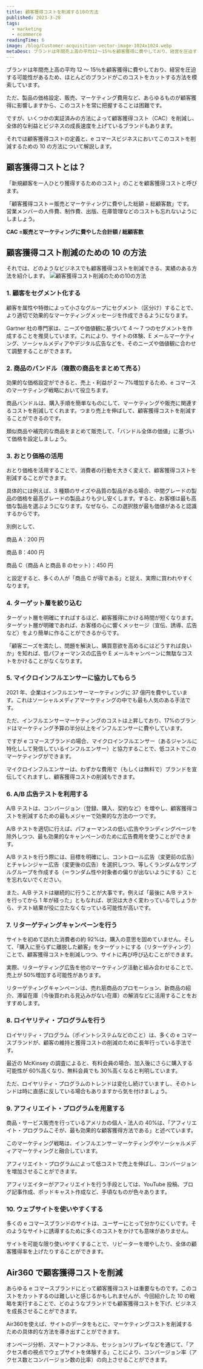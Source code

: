 ```yaml
---
title: 顧客獲得コストを削減する10の方法
published: 2023-3-28
tags:
  - marketing
  - ecommerce
readingTime: 6
image: /blog/Customer-acquisition-vector-image-1024x1024.webp
metaDesc: ブランドは年間売上高の平均12～15％を顧客獲得に費やしており、経営を圧迫する可能性があるため、ほとんどのブランドがこのコストをカットする方法を模索しています。ただ、製品の価格設定、販売、マーケティング費用など、あらゆるものが顧客獲得に影響しますから、このコストを常に把握することは困難です。
---
```


ブランドは年間売上高の平均 12 ～ 15％を顧客獲得に費やしており、経営を圧迫する可能性があるため、ほとんどのブランドがこのコストをカットする方法を模索しています。

ただ、製品の価格設定、販売、マーケティング費用など、あらゆるものが顧客獲得に影響しますから、このコストを常に把握することは困難です。

ですが、いくつかの実証済みの方法によって顧客獲得コスト（CAC）を削減し、全体的な利益とビジネスの成長速度を上げているブランドもあります。

それでは顧客獲得コストの定義と、e コマースビジネスにおいてこのコストを削減するための 10 の方法について解説します。

## 顧客獲得コストとは？

「新規顧客を一人ひとり獲得するためのコスト」のことを顧客獲得コストと呼びます。

「顧客獲得コスト＝販売とマーケティングに費やした総額 ÷ 総顧客数」です。営業メンバーの人件費、制作費、出版、在庫管理などのコストも忘れないようにしましょう。

**CAC =販売とマーケティングに費やした合計額 / 総顧客数**

## 顧客獲得コスト削減のための 10 の方法

それでは、どのようなビジネスでも顧客獲得コストを削減できる、実績のある方法を紹介します。
![顧客獲得コスト削減のための10の方法](/blog/personas-ecommerce.webp)

### 1. 顧客をセグメント化する

顧客を属性や特徴によって小さなグループにセグメント（区分け）することで、より適切で効果的なマーケティングメッセージを作成できるようになります。

Gartner 社の専門家は、ニーズや価値観に基づいて 4 ～ 7 つのセグメントを作成することを推奨しています。これにより、サイトの体験、E メールマーケティング、ソーシャルメディアやデジタル広告などを、そのニーズや価値観に合わせて調整することができます。

### 2. 商品のバンドル（複数の商品をまとめて売る）

効果的な価格設定ができると、売上・利益が 2 ～ 7%増加するため、e コマースのマーケティング戦略において役立ちます。

商品バンドルは、購入手順を簡単なものにして、マーケティングや販売に関連するコストを削減してくれます。つまり売上を伸ばして、顧客獲得コストを削減することができるのです。

類似商品や補完的な商品をまとめて販売して、「バンドル全体の価値」に基づいて価格を設定しましょう。

### 3. おとり価格の活用

おとり価格を活用することで、消費者の行動を大きく変えて、顧客獲得コストを削減することができます。

具体的には例えば、3 種類のサイズや品質の製品がある場合、中間グレードの製品の価格を最高グレードの製品よりも少し安くします。すると、お客様は最も高価な製品を選ぶようになります。なぜなら、この選択肢が最も価値があると認識するからです。

別例として、

商品 A：200 円

商品 B：400 円

商品 C（商品 A と商品 B のセット）：450 円

と設定すると、多くの人が「商品 C が得である」と捉え、実際に買われやすくなります。

### 4. ターゲット層を絞り込む

ターゲット層を明確にすればするほど、顧客獲得にかける時間が短くなります。ターゲット層が明確であれば、お客様の心に響くメッセージ（宣伝、誘導、広告など）をより簡単に作ることができるからです。

「顧客ニーズを満たし、問題を解決し、購買意欲を高めるにはどうすれば良いか」を知れば、低パフォーマンスの広告や E メールキャンペーンに無駄なコストをかけることがなくなります。

### 5. マイクロインフルエンサーに協力してもらう

2021 年、企業はインフルエンサーマーケティングに 37 億円を費やしています。これはソーシャルメディアマーケティングの中でも最も人気のある手法です。

ただ、インフルエンサーマーケティングのコストは上昇しており、17%のブランドはマーケティング予算の半分以上をインフルエンサーに費やしています。

ですが e コマースブランドの場合、マイクロインフルエンサー（あるジャンルに特化しして発信しているインフルエンサー）と協力することで、低コストでこのマーケティングができます。

マイクロインフルエンサーは、わずかな費用で（もしくは無料で）ブランドを宣伝してくれますし、顧客獲得コストの削減もできます。

### 6. A/B 広告テストを利用する

A/B テストは、コンバージョン（登録、購入、契約など）を増やし、顧客獲得コストを削減するための最もメジャーで効果的な方法の一つです。

A/B テストを適切に行えば、パフォーマンスの低い広告やランディングページを除外しつつ、最も効果的なキャンペーンのために広告費用を使うことができます。

A/B テストを行う際には、目標を明確にし、コントロール広告（変更前の広告）とチャレンジャー広告（変更後の広告）を選択しつつ、等しくランダムなサンプルグループを作成する（＝ランダム性や対象者の偏りが出ないようにする）ことを忘れないでください。

また、A/B テストは継続的に行うことが大事です。例えば「最後に A/B テストを行ってから 1 年が経った」ともなれば、状況は大きく変わっているでしょうから、テスト結果が役に立たなくなっている可能性が高いです。

<BlogInnerCardWrapper slug='blog/how-a-b-testing-can-reduce-cart-abandonment' />

### 7. リターゲティングキャンペーンを行う

サイトを初めて訪れた消費者の約 92%は、購入の意思を固めていません。そして、「購入に至らずに離脱した顧客」をターゲットにする（リターゲティング）ことで、顧客獲得コストを削減しつつ、サイトに再び呼び込むことができます。

実際、リターゲティング広告を他のマーケティング活動と組み合わせることで、売上が 50%増加する可能性があります。

リターゲティングキャンペーンは、売れ筋商品のプロモーション、新商品の紹介、滞留在庫（今後買われる見込みがない在庫）の解消などに活用することをおすすめします。

### 8. ロイヤリティ・プログラムを行う

ロイヤリティ・プログラム（ポイントシステムなどのこと）は、多くの e コマースブランドが、顧客の維持と獲得コストの削減のために長年行っている手法です。

最近の McKinsey の調査によると、有料会員の場合、加入後にさらに購入する可能性が 60%高くなり、無料会員でも 30%高くなると判明しています。

ただ、ロイヤリティ・プログラムのトレンドは変化し続けていますし、そのトレンドは時に直感に反している場合もありますから気を付けましょう。

### 9. アフィリエイト・プログラムを用意する

商品・サービス販売を行っているアメリカの個人・法人の 40%は、「アフィリエイト・プログラムこそが、最も効果的な顧客獲得方法である」と述べています。

このマーケティング戦略は、インフルエンサーマーケティングやソーシャルメディアマーケティングと融合しています。

アフィリエイト・プログラムによって低コストで売上を伸ばし、コンバージョンを増加させることができます。

アフィリエイターがアフィリエイトを行う手段としては、YouTube 投稿、ブログ記事作成、ポッドキャスト作成など、手頃なものが色々あります。

### 10. ウェブサイトを使いやすくする

多くの e コマースブランドのサイトは、ユーザーにとって分かりにくいです。そのようなサイトに誘導するために多くのコストをかけても意味がありません。

サイトを可能な限り使いやすくすることで、リピーターを増やしたり、全体の顧客獲得率を上げたりすることができます。

## Air360 で顧客獲得コストを削減

あらゆる e コマースブランドにとって顧客獲得コストは重要なものです。このコストをカットするのは難しいと感じるかもしれませんが、今回紹介した 10 の戦略を実行することで、どのようなブランドでも顧客獲得コストを下げ、ビジネスを成長させることができます。

Air360を使えば、サイトのデータをもとに、マーケティングコストを削減するための具体的な方法を導き出すことができます。

オンページ分析、スマートファンネル、セッションリプレイなどを通じて、「アクセス者の視点でウェブサイトを体験する」ことにより、コンバージョン率（アクセス数とコンバージョン数の比率）の向上させることができます。
